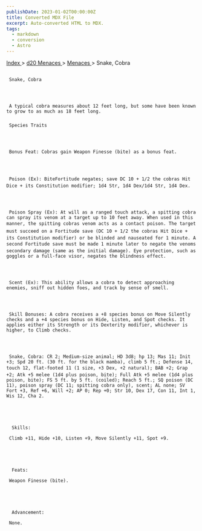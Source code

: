 ```yaml
---
publishDate: 2023-01-02T00:00:00Z
title: Converted MDX File
excerpt: Auto-converted HTML to MDX.
tags:
  - markdown
  - conversion
  - Astro
---
```







[
      Index
     ](-index)
     >
     [
      d20 Menaces
     ](menaces-d20-index)
     >
     [
      Menaces
     ](menaces-d20-menaces-index)
     > Snake, Cobra
    





## 
     Snake, Cobra
    



     A typical cobra measures about 12 feet long, but some have been known to grow to as much as 18 feet long.
    


### 
     Species Traits
    



     Bonus Feat: Cobras gain Weapon Finesse (bite) as a bonus feat.
    



     Poison (Ex): BiteFortitude negates; save DC 10 + 1/2 the cobras Hit Dice + its Constitution modifier; 1d4 Str, 1d4 Dex/1d4 Str, 1d4 Dex.
    



     Poison Spray (Ex): At will as a ranged touch attack, a spitting cobra can spray its venom at a target up to 10 feet away. When used in this manner, the spitting cobras venom acts as a contact poison. The target must succeed on a Fortitude save (DC 10 + 1/2 the cobras Hit Dice + its Constitution modifier) or be blinded and nauseated for 1 minute. A second Fortitude save must be made 1 minute later to negate the venoms secondary damage (same as the initial damage). Eye protection, such as goggles or a full-face visor, negates the blindness effect.
    



     Scent (Ex): This ability allows a cobra to detect approaching enemies, sniff out hidden foes, and track by sense of smell.
    



     Skill Bonuses: A cobra receives a +8 species bonus on Move Silently checks and a +4 species bonus on Hide, Listen, and Spot checks. It applies either its Strength or its Dexterity modifier, whichever is higher, to Climb checks.
    



     Snake, Cobra: CR 2; Medium-size animal; HD 3d8; hp 13; Mas 11; Init +3; Spd 20 ft. (30 ft. for the black mamba), climb 5 ft.; Defense 14, touch 12, flat-footed 11 (1 size, +3 Dex, +2 natural); BAB +2; Grap +2; Atk +5 melee (1d4 plus poison, bite); Full Atk +5 melee (1d4 plus poison, bite); FS 5 ft. by 5 ft. (coiled); Reach 5 ft.; SQ poison (DC 11), poison spray (DC 11; spitting cobra only), scent; AL none; SV Fort +3, Ref +6, Will +2; AP 0; Rep +0; Str 10, Dex 17, Con 11, Int 1, Wis 12, Cha 2.
    




      Skills:
     
     Climb +11, Hide +10, Listen +9, Move Silently +11, Spot +9.
    




      Feats:
     
     Weapon Finesse (bite).
    




      Advancement:
     
     None.
    




